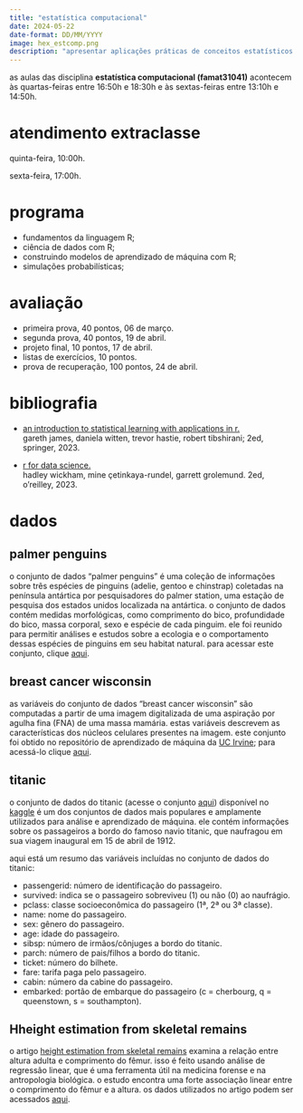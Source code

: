 ```yaml
---
title: "estatística computacional"
date: 2024-05-22
date-format: DD/MM/YYYY
image: hex_estcomp.png
description: "apresentar aplicações práticas de conceitos estatísticos que são fundamentais para a ciência de dados e para o aprendizado de máquina; o curso terá foco na linguagem de computação estatística R."
---
```


as aulas das disciplina **estatística computacional (famat31041)** acontecem às quartas-feiras entre 16:50h e 18:30h e às sextas-feiras entre 13:10h e 14:50h.

# atendimento extraclasse

quinta-feira, 10:00h.

sexta-feira, 17:00h.

# programa

- fundamentos da linguagem R;
- ciência de dados com R;
- construindo modelos de aprendizado de máquina com R;
- simulações probabilísticas;

# avaliação

- primeira prova, 40 pontos, 06 de março.
- segunda prova, 40 pontos, 19 de abril.
- projeto final, 10 pontos, 17 de abril.
- listas de exercícios, 10 pontos.
- prova de recuperação, 100 pontos, 24 de abril.

# bibliografia

-   [an introduction to statistical learning with applications in r.](https://hastie.su.domains/ISLR2/ISLRv2_corrected_June_2023.pdf)<br />
gareth james, daniela witten, trevor hastie, robert tibshirani; 2ed, springer, 2023.

- [r for data science.](https://r4ds.hadley.nz/)<br />
hadley wickham, mine çetinkaya-rundel, garrett grolemund. 2ed, o'reilley, 2023.

# dados

## palmer penguins

o conjunto de dados "palmer penguins" é uma coleção de informações sobre três espécies de pinguins (adelie, gentoo e chinstrap) coletadas na península antártica por pesquisadores do palmer station, uma estação de pesquisa dos estados unidos localizada na antártica. o conjunto de dados contém medidas morfológicas, como comprimento do bico, profundidade do bico, massa corporal, sexo e espécie de cada pinguim. ele foi reunido para permitir análises e estudos sobre a ecologia e o comportamento dessas espécies de pinguins em seu habitat natural. para acessar este conjunto, clique [aqui](https://drive.google.com/file/d/1Qdzn92ZOC7V0BrC65JohfislbwSvGNjn/view?usp=sharing).

## breast cancer wisconsin

as variáveis do conjunto de dados "breast cancer wisconsin" são computadas a partir de uma imagem digitalizada de uma aspiração por agulha fina (FNA) de uma massa mamária. estas variáveis descrevem as características dos núcleos celulares presentes na imagem. este conjunto foi obtido no repositório de aprendizado de máquina da [UC Irvine ](https://archive.ics.uci.edu/dataset/17/breast+cancer+wisconsin+diagnostic); para acessá-lo clique [aqui](https://drive.google.com/file/d/10R2o3G5bj4LCy_htoZG8_WLm0xtpzSTc/view?usp=sharing).

## titanic 

o conjunto de dados do titanic (acesse o conjunto [aqui](https://drive.google.com/file/d/1hbMsgxISmHTPrzLp8711pgYeAuIGvF3B/view?usp=sharing)) disponível no [kaggle](https://www.kaggle.com/competitions/titanic/overview) é um dos conjuntos de dados mais populares e amplamente utilizados para análise e aprendizado de máquina. ele contém informações sobre os passageiros a bordo do famoso navio titanic, que naufragou em sua viagem inaugural em 15 de abril de 1912.

aqui está um resumo das variáveis incluídas no conjunto de dados do titanic:

-   passengerid: número de identificação do passageiro.
-   survived: indica se o passageiro sobreviveu (1) ou não (0) ao naufrágio.
-   pclass: classe socioeconômica do passageiro (1ª, 2ª ou 3ª classe).
-   name: nome do passageiro.
-   sex: gênero do passageiro.
-   age: idade do passageiro.
-   sibsp: número de irmãos/cônjuges a bordo do titanic.
-   parch: número de pais/filhos a bordo do titanic.
-   ticket: número do bilhete.
-   fare: tarifa paga pelo passageiro.
-   cabin: número da cabine do passageiro.
-   embarked: portão de embarque do passageiro (c = cherbourg, q = queenstown, s = southampton).

## Hheight estimation from skeletal remains

o artigo [height estimation from skeletal remains](https://adbou.dk/fileadmin/adbou/projektopgaver/ADBOU_linear_regression_Mette_Wodx.pdf) examina a relação entre altura adulta e comprimento do fêmur. isso é feito usando análise de regressão linear, que é uma ferramenta útil na medicina forense e na antropologia biológica. o estudo encontra uma forte associação linear entre o comprimento do fêmur e a altura. os dados utilizados no artigo podem ser acessados [aqui](https://ufubr-my.sharepoint.com/:x:/g/personal/pedrofranklin_ufu_br/ESJgBSm6wTtAvojC3lHQy_MB00I82gSA3_EwQ5C1ezdZvw?e=EFD3pD).